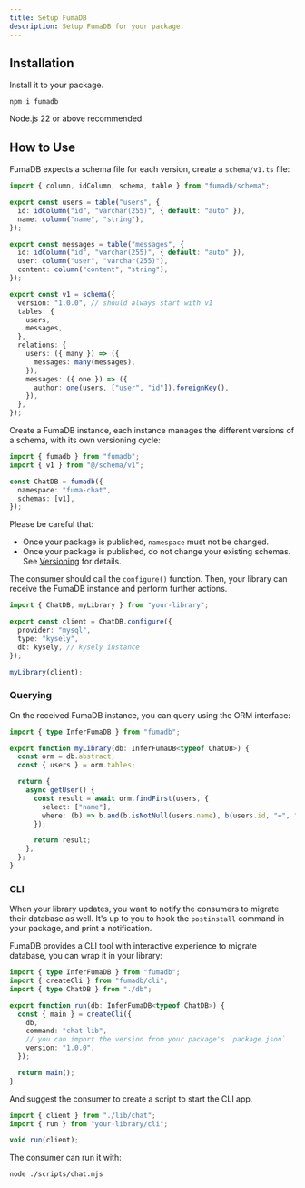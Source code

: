 ```yaml
---
title: Setup FumaDB
description: Setup FumaDB for your package.
---
```


## Installation

Install it to your package.

```npm
npm i fumadb
```

<Callout title="Node.js">Node.js 22 or above recommended.</Callout>

## How to Use

FumaDB expects a schema file for each version, create a `schema/v1.ts` file:

```ts title="schema/v1.ts"
import { column, idColumn, schema, table } from "fumadb/schema";

export const users = table("users", {
  id: idColumn("id", "varchar(255)", { default: "auto" }),
  name: column("name", "string"),
});

export const messages = table("messages", {
  id: idColumn("id", "varchar(255)", { default: "auto" }),
  user: column("user", "varchar(255)"),
  content: column("content", "string"),
});

export const v1 = schema({
  version: "1.0.0", // should always start with v1
  tables: {
    users,
    messages,
  },
  relations: {
    users: ({ many }) => ({
      messages: many(messages),
    }),
    messages: ({ one }) => ({
      author: one(users, ["user", "id"]).foreignKey(),
    }),
  },
});
```

Create a FumaDB instance, each instance manages the different versions of a schema, with its own versioning cycle:

```ts title="db.ts"
import { fumadb } from "fumadb";
import { v1 } from "@/schema/v1";

const ChatDB = fumadb({
  namespace: "fuma-chat",
  schemas: [v1],
});
```

Please be careful that:

- Once your package is published, `namespace` must not be changed.
- Once your package is published, do not change your existing schemas. See [Versioning](/docs/author/versioning) for details.

The consumer should call the `configure()` function. Then, your library can receive the FumaDB instance and perform further actions.

```ts title="lib/chat.ts"
import { ChatDB, myLibrary } from "your-library";

export const client = ChatDB.configure({
  provider: "mysql",
  type: "kysely",
  db: kysely, // kysely instance
});

myLibrary(client);
```

### Querying

On the received FumaDB instance, you can query using the ORM interface:

```ts title="index.ts"
import { type InferFumaDB } from "fumadb";

export function myLibrary(db: InferFumaDB<typeof ChatDB>) {
  const orm = db.abstract;
  const { users } = orm.tables;

  return {
    async getUser() {
      const result = await orm.findFirst(users, {
        select: ["name"],
        where: (b) => b.and(b.isNotNull(users.name), b(users.id, "=", "test")),
      });

      return result;
    },
  };
}
```

### CLI

When your library updates, you want to notify the consumers to migrate their database as well.
It's up to you to hook the `postinstall` command in your package, and print a notification.

FumaDB provides a CLI tool with interactive experience to migrate database, you can wrap it in your library:

```ts title="cli.ts"
import { type InferFumaDB } from "fumadb";
import { createCli } from "fumadb/cli";
import { type ChatDB } from "./db";

export function run(db: InferFumaDB<typeof ChatDB>) {
  const { main } = createCli({
    db,
    command: "chat-lib",
    // you can import the version from your package's `package.json`
    version: "1.0.0",
  });

  return main();
}
```

And suggest the consumer to create a script to start the CLI app.

```js title="scripts/chat.mjs"
import { client } from "./lib/chat";
import { run } from "your-library/cli";

void run(client);
```

The consumer can run it with:

```bash
node ./scripts/chat.mjs
```
